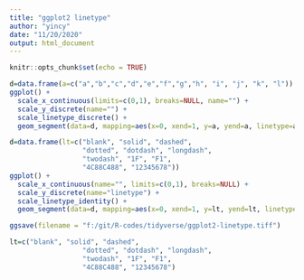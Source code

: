 ```yaml
---
title: "ggplot2 linetype"
author: "yincy"
date: "11/20/2020"
output: html_document
---
```


```r
knitr::opts_chunk$set(echo = TRUE)
```


```r
d=data.frame(a=c("a","b","c","d","e","f","g","h", "i", "j", "k", "l"))
ggplot() +
  scale_x_continuous(limits=c(0,1), breaks=NULL, name="") +
  scale_y_discrete(name="") +
  scale_linetype_discrete() +
  geom_segment(data=d, mapping=aes(x=0, xend=1, y=a, yend=a, linetype=a))
```


```r
d=data.frame(lt=c("blank", "solid", "dashed", 
                  "dotted", "dotdash", "longdash", 
                  "twodash", "1F", "F1", 
                  "4C88C488", "12345678"))
ggplot() +
  scale_x_continuous(name="", limits=c(0,1), breaks=NULL) +
  scale_y_discrete(name="linetype") +
  scale_linetype_identity() +
  geom_segment(data=d, mapping=aes(x=0, xend=1, y=lt, yend=lt, linetype=lt))

ggsave(filename = "f:/git/R-codes/tidyverse/ggplot2-linetype.tiff")
```



```r
lt=c("blank", "solid", "dashed", 
                  "dotted", "dotdash", "longdash", 
                  "twodash", "1F", "F1", 
                  "4C88C488", "12345678")


```










